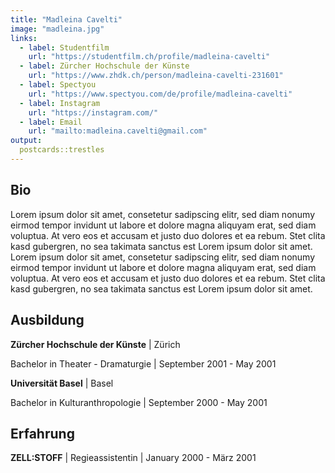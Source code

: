 ---
title: "Madleina Cavelti"
image: "madleina.jpg"
links:
  - label: Studentfilm
    url: "https://studentfilm.ch/profile/madleina-cavelti"
  - label: Zürcher Hochschule der Künste
    url: "https://www.zhdk.ch/person/madleina-cavelti-231601"
  - label: Spectyou
    url: "https://www.spectyou.com/de/profile/madleina-cavelti"
  - label: Instagram
    url: "https://instagram.com/"
  - label: Email
    url: "mailto:madleina.cavelti@gmail.com"
output:
  postcards::trestles
---

## Bio

Lorem ipsum dolor sit amet, consetetur sadipscing elitr, sed diam nonumy 
eirmod tempor invidunt ut labore et dolore magna aliquyam erat, sed diam voluptua. 
At vero eos et accusam et justo duo dolores et ea rebum. Stet clita kasd gubergren, 
no sea takimata sanctus est Lorem ipsum dolor sit amet. Lorem ipsum dolor sit amet, 
consetetur sadipscing elitr, sed diam nonumy eirmod tempor invidunt ut labore et 
dolore magna aliquyam erat, sed diam voluptua. At vero eos et accusam et justo duo 
dolores et ea rebum. Stet clita kasd gubergren, no sea takimata sanctus est Lorem 
ipsum dolor sit amet.

## Ausbildung

**Zürcher Hochschule der Künste** | Zürich

Bachelor in Theater - Dramaturgie | September 2001 - May 2001

**Universität Basel** | Basel

Bachelor in Kulturanthropologie | September 2000 - May 2001

## Erfahrung

**ZELL:STOFF** | Regieassistentin | January 2000 - März 2001


